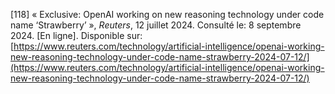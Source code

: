 \[118\]	« Exclusive: OpenAI working on new reasoning technology under code name ‘Strawberry’ », *Reuters*, 12 juillet 2024\. Consulté le: 8 septembre 2024\. \[En ligne\]. Disponible sur: [https://www.reuters.com/technology/artificial-intelligence/openai-working-new-reasoning-technology-under-code-name-strawberry-2024-07-12/](https://www.reuters.com/technology/artificial-intelligence/openai-working-new-reasoning-technology-under-code-name-strawberry-2024-07-12/)